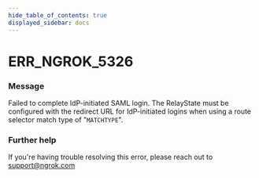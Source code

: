 ```yaml
---
hide_table_of_contents: true
displayed_sidebar: docs
---
```



# ERR_NGROK_5326

### Message

Failed to complete IdP-initiated SAML login. The RelayState must be configured with the redirect URL for IdP-initiated logins when using a route selector match type of "`MATCHTYPE`".

<ErrorDetails error="err_ngrok_5326" />

### Further help

If you're having trouble resolving this error, please reach out to [support@ngrok.com](mailto:support@ngrok.com?subject=Help%20with%20ERR_NGROK_5326)
